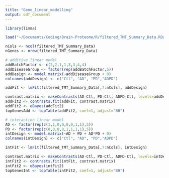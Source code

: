 ```yaml
---
title: "Gene_linear_modelling"
output: odf_document
---
```


```r
library(limma)

```

```r
load("~/Documents/Coding/Brain-Proteome/R/filtered_TMT_Summary_Data.RData")

```

```r
nCols <- ncol(filtered_TMT_Summary_Data)
nGenes <- nrow(filtered_TMT_Summary_Data)

# additive linear model
addBatchFactor <- c(2,2,1,1,3,3,4,4)
addDiseaseGroup <- factor(rep(addBatchFactor,5))
addDesign <- model.matrix(~addDiseaseGroup + 0)
colnames(addDesign) <- c("Ctl", "AD", "PD","ADPD")

addFit <- lmFit(filtered_TMT_Summary_Data[,7:nCols], addDesign)

contrast.matrix <- makeContrasts(AD-Ctl, PD-Ctl, ADPD-Ctl, levels=addDesign)
addFit2 <- contrasts.fit(addFit, contrast.matrix)
addFit2 <- eBayes(addFit2)
topGenesAdd <- topTable(addFit2, coef=1, adjust="BH")

# interaction linear model
AD <- factor(rep(c(1,1,0,0,0,0,1,1),5))
PD <- factor(rep(c(0,0,0,0,1,1,1,1),5))
intDesign <- model.matrix(~AD + PD + AD*PD + 0)
colnames(intDesign) <- c("Ctl", "AD", "PD","ADPD")

intFit <- lmFit(filtered_TMT_Summary_Data[,7:nCols], intDesign)

contrast.matrix <- makeContrasts(AD-Ctl, PD-Ctl, ADPD-Ctl, levels=intDesign)
intFit2 <- contrasts.fit(intFit, contrast.matrix)
intFit2 <- eBayes(intFit2)
topGenesInt <- topTable(intFit2, coef=1, adjust="BH")

```


```r

```


```r

```